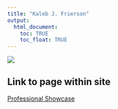 ```yaml
---
title: "Kaleb J. Frierson" 
output:
  html_document: 
    toc: TRUE
    toc_float: TRUE
---
```


![](images/kaleb.jpg) 

## Link to page within site 

[Professional Showcase](about.html)
